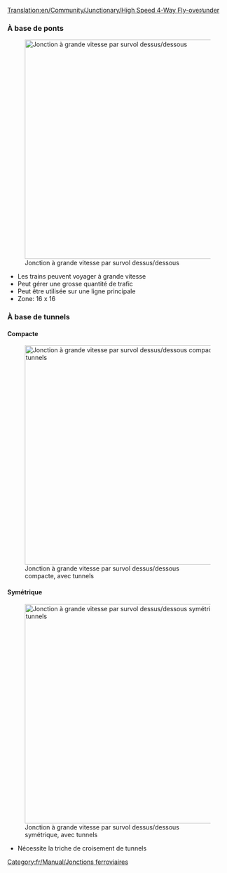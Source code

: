 [[Translation:en/Community/Junctionary/High Speed 4-Way Fly-over∕under]]

{{fr/Community/Junctionary/Menu de Croisements}}

===À base de ponts===

[[File:en/Community/Junctionary/Flyover.png|none|thumb|500px|Jonction à grande vitesse par survol dessus/dessous]]

* Les trains peuvent voyager à grande vitesse
* Peut gérer une grosse quantité de trafic
* Peut être utilisée sur une ligne principale
* Zone: 16 x 16


===À base de tunnels===

====Compacte====
[[File:en/Community/Junctionary/Flyover tunnels compact.png|none|thumb|500px|Jonction à grande vitesse par survol dessus/dessous compacte, avec tunnels]]


====Symétrique====
[[File:en/Community/Junctionary/Flyover tunnels symmetric.png|none|thumb|500px|Jonction à grande vitesse par survol dessus/dessous symétrique, avec tunnels]]

* Nécessite la triche de croisement de tunnels

[[Category:fr/Manual/Jonctions ferroviaires]]